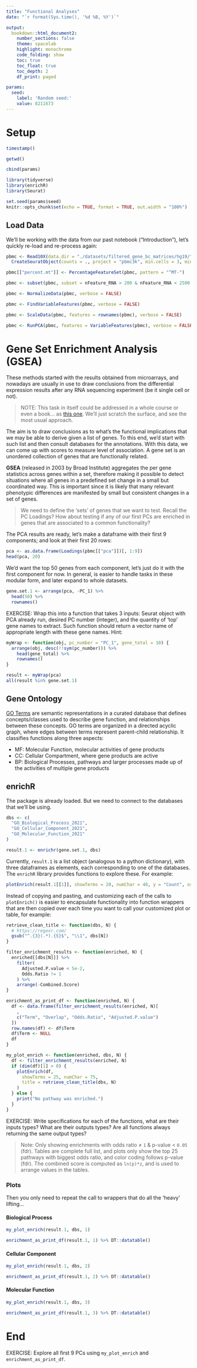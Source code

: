 ```yaml
---
title: "Functional Analyses"
date: "`r format(Sys.time(), '%d %B, %Y')`"

output:
  bookdown::html_document2:
    number_sections: false
    theme: spacelab
    highlight: monochrome
    code_folding: show
    toc: true
    toc_float: true
    toc_depth: 2
    df_print: paged

params:
  seed:
    label: 'Random seed:'
    value: 8211673
---
```



# Setup

```r
timestamp()
```

```r
getwd()
```


```r
cbind(params)
```

```r
library(tidyverse)
library(enrichR)
library(Seurat)
```

```r
set.seed(params$seed)
knitr::opts_chunk$set(echo = TRUE, format = TRUE, out.width = "100%")
```

## Load Data

We'll be working with the data from our past notebook ("Introduction"), let's quickly re-load and re-process again:

```r
pbmc <- Read10X(data.dir = "./datasets/filtered_gene_bc_matrices/hg19/") %>%
  CreateSeuratObject(counts = ., project = "pbmc3k", min.cells = 3, min.features = 200)

pbmc[["percent.mt"]] <- PercentageFeatureSet(pbmc, pattern = "^MT-")

pbmc <- subset(pbmc, subset = nFeature_RNA > 200 & nFeature_RNA < 2500 & percent.mt < 5)

pbmc <- NormalizeData(pbmc, verbose = FALSE)

pbmc <- FindVariableFeatures(pbmc, verbose = FALSE)

pbmc <- ScaleData(pbmc, features = rownames(pbmc), verbose = FALSE)

pbmc <- RunPCA(pbmc, features = VariableFeatures(pbmc), verbose = FALSE)
```

# Gene Set Enrichment Analysis (GSEA)

These methods started with the results obtained from microarrays, and nowadays are usually in use to draw conclusions from the differential expression results after any RNA sequencing experiment (be it single cell or not).

> NOTE: This task in itself could be addressed in a whole course or even a book... as [this one](https://yulab-smu.top/biomedical-knowledge-mining-book/clusterProfiler-dplyr.html). We'll just scratch the surface, and see the most usual approach.

The aim is to draw conclusions as to what's the functional implications that we may be able to derive given a list of genes. To this end, we'd start with such list and then consult databases for the annotations. With this data, we can come up with scores to measure level of association. A gene set is an unordered collection of genes that are functionally related.

**GSEA** (released in 2003 by Broad Institute) aggregates the per gene statistics across genes within a set, therefore making it possible to detect situations where all genes in a predefined set change in a small but coordinated way. This is important since it is likely that many relevant phenotypic differences are manifested by small but consistent changes in a set of genes.

> We need to define the 'sets' of genes that we want to test. Recall the PC Loadings? How about testing if any of our first PCs are enriched in genes that are associated to a common functionality?

The PCA results are ready, let's make a dataframe with their first 9 components; and look at their first 20 rows:

```r
pca <- as.data.frame(Loadings(pbmc[["pca"]])[, 1:9])
head(pca, 20)
```

We'd want the top 50 genes from each component, let's just do it with the first component for now. In general, is easier to handle tasks in these modular form, and later expand to whole datasets.

```r
gene.set.1 <- arrange(pca, -PC_1) %>%
  head(50) %>%
  rownames()
```


EXERCISE: Wrap this into a function that takes 3 inputs: Seurat object with PCA already run, desired PC number (integer), and the quantity of  'top' gene names to extract. Such function should return a vector name of appropriate length with these gene names. Hint:

```r
myWrap <- function(obj, pc_number = "PC_1", gene_total = 10) {
  arrange(obj, desc(!!sym(pc_number))) %>%
    head(gene_total) %>%
    rownames()
}

result <- myWrap(pca)
all(result %in% gene.set.1)
```



## Gene Ontology

[GO Terms](http://www.geneontology.org/) are semantic representations in a curated database that defines concepts/classes used to describe gene function, and relationships between these concepts. GO terms are organized in a directed acyclic graph, where edges between terms represent parent-child relationship. It classifies functions along three aspects:

- MF: Molecular Function, molecular activities of gene products
- CC: Cellular Compartment, where gene products are active
- BP: Biological Processes, pathways and larger processes made up of the activities of multiple gene products

## enrichR

The package is already loaded. But we need to connect to the databases that we'll be using.

```r
dbs <- c(
  "GO_Biological_Process_2021",
  "GO_Cellular_Component_2021",
  "GO_Molecular_Function_2021"
)
```


```r
result.1 <- enrichr(gene.set.1, dbs)
```

Currently, `result.1` is a list object (analogous to a python dictionary), with three dataframes as elements, each corresponding to one of the databases. The `enrichR` library provides functions to explore these. For example:

```r
plotEnrich(result.1[[1]], showTerms = 20, numChar = 40, y = "Count", orderBy = "P.value")
```


Instead of copying and pasting, and customizing each of the calls to `plotEnrich()` is easier to encapsulate functionality into function wrappers that are then copied over each time you want to call your customized plot or table, for example:

```r
retrieve_clean_title <- function(dbs, N) {
  # https://regexr.com/
  gsub("^.{3}(.*).{5}$", "\\1", dbs[N])
}

filter_enrichment_results <- function(enriched, N) {
  enriched[[dbs[N]]] %>%
    filter(
      Adjusted.P.value < 5e-2,
      Odds.Ratio != 1
    ) %>%
    arrange(-Combined.Score)
}

enrichment_as_print_df <- function(enriched, N) {
  df <- data.frame(filter_enrichment_results(enriched, N)[
    ,
    c("Term", "Overlap", "Odds.Ratio", "Adjusted.P.value")
  ])
  row.names(df) <- df$Term
  df$Term <- NULL
  df
}

my_plot_enrich <- function(enriched, dbs, N) {
  df <- filter_enrichment_results(enriched, N)
  if (dim(df)[1] > 0) {
    plotEnrich(df,
      showTerms = 25, numChar = 75,
      title = retrieve_clean_title(dbs, N)
    )
  } else {
    print("No pathway was enriched.")
  }
}
```

EXERCISE: Write specifications for each of the functions, what are their inputs types? What are their outputs types? Are all functions always returning the same output types?

> Note: Only showing enrichments with odds ratio &ne; `1` & p-value < `0.05` (fdr). Tables are complete full list, and plots only show the top 25 pathways with biggest odds ratio, and color coding follows p-value (fdr). The combined score is computed as `ln(p)*z`, and is used to arrange values in the tables.

### Plots

Then you only need to repeat the call to wrappers that do all the 'heavy' lifting...

#### Biological Process

```r
my_plot_enrich(result.1, dbs, 1)
```

```r
enrichment_as_print_df(result.1, 1) %>% DT::datatable()
```

#### Cellular Component

```r
my_plot_enrich(result.1, dbs, 2)
```

```r
enrichment_as_print_df(result.1, 2) %>% DT::datatable()
```

#### Molecular Function

```r
my_plot_enrich(result.1, dbs, 3)
```

```r
enrichment_as_print_df(result.1, 3) %>% DT::datatable()
```

# End

EXERCISE: Explore all first 9 PCs using `my_plot_enrich` and `enrichment_as_print_df`.
